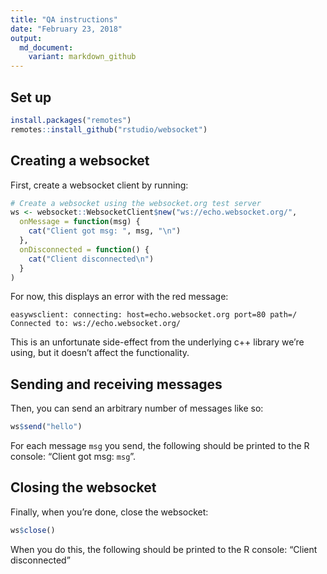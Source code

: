 ```yaml
---
title: "QA instructions"
date: "February 23, 2018"
output:
  md_document:
    variant: markdown_github
---
```


## Set up

```r
install.packages("remotes")
remotes::install_github("rstudio/websocket")
```

## Creating a websocket
First, create a websocket client by running:

```r
# Create a websocket using the websocket.org test server
ws <- websocket::WebsocketClient$new("ws://echo.websocket.org/",
  onMessage = function(msg) {
    cat("Client got msg: ", msg, "\n")
  },
  onDisconnected = function() {
    cat("Client disconnected\n")
  }
)
```

For now, this displays an error with the red message:

```
easywsclient: connecting: host=echo.websocket.org port=80 path=/
Connected to: ws://echo.websocket.org/
```

This is an unfortunate side-effect from the underlying c++ library we're using, but it doesn't affect the functionality.

## Sending and receiving messages

Then, you can send an arbitrary number of messages like so:

```r
ws$send("hello")
```

For each message `msg` you send, the following should be printed to the R console: "Client got msg: `msg`".

## Closing the websocket

Finally, when you're done, close the websocket:

```r
ws$close()
```

When you do this, the following should be printed to the R console: "Client disconnected"